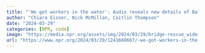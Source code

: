 ```yaml
---
title: "'We got workers in the water': Audio reveals new details of Baltimore bridge rescue"
author: "Chiara Eisner, Nick McMillan, Caitlin Thompson"
date: "2024-03-29"
categories: [NPR, code]
image: "https://media.npr.org/assets/img/2024/03/29/bridge-rescue_wide-8d495d033bc6b34e94560ad170c5f29f6cac424d.jpg?s=600&c=85&f=webp"
url: "https://www.npr.org/2024/03/29/1241660667/-we-got-workers-in-the-water-audio-reveals-details-about-baltimore-bridge-rescue"
---
```



